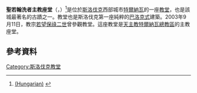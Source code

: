'''聖若翰洗者主教座堂'''（{{lang-sk|Katedrála svätého Jána Krstiteľa}}，{{lang-hu|Keresztelő Szent János székesegyház}}）<ref>[http://www.slovakia.travel/entitaview.aspx?l=4&smi=308044&ami=308044&llt=1&idp=3918 (Hungarian)] {{webarchive|url=https://web.archive.org/web/20110522173328/http://www.slovakia.travel/entitaview.aspx?l=4&smi=308044&ami=308044&llt=1&idp=3918 |date=2011-05-22 }}</ref>是位於[[斯洛伐克|斯洛伐克]]西部城市[[特爾納瓦|特爾納瓦]]的一座[[教堂|教堂]]，也是該城最著名的古蹟之一。教堂也是斯洛伐克第一座純粹的[[巴洛克式|巴洛克式]]建築。2003年9月11日，教宗[[若望保祿二世|若望保祿二世]]曾參觀教堂。這座教堂是[[天主教特爾納瓦總教區|天主教特爾納瓦總教區]]的主教座堂。

==參考資料==
{{reflist}}

{{coord|48|22|50|N|17|35|18|E|type:landmark_region:SK-TA_scale:50000}}

{{European building-stub}}
[[Category:斯洛伐克教堂|Category:斯洛伐克教堂]]